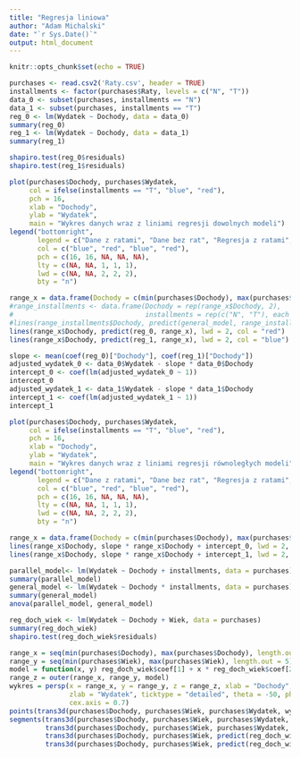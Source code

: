 ---
title: "Regresja liniowa"
author: "Adam Michalski"
date: "`r Sys.Date()`"
output: html_document
---

```{r setup, include=FALSE}
knitr::opts_chunk$set(echo = TRUE)
```

```{r ogolna regresja rat}
purchases <- read.csv2('Raty.csv', header = TRUE)
installments <- factor(purchases$Raty, levels = c("N", "T"))
data_0 <- subset(purchases, installments == "N")
data_1 <- subset(purchases, installments == "T")
reg_0 <- lm(Wydatek ~ Dochody, data = data_0)
summary(reg_0)
reg_1 <- lm(Wydatek ~ Dochody, data = data_1)
summary(reg_1)

shapiro.test(reg_0$residuals)
shapiro.test(reg_1$residuals)
```

```{r wykres}
plot(purchases$Dochody, purchases$Wydatek,
     col = ifelse(installments == "T", "blue", "red"),
     pch = 16,
     xlab = "Dochody",
     ylab = "Wydatek",
     main = "Wykres danych wraz z liniami regresji dowolnych modeli")
legend("bottomright", 
       legend = c("Dane z ratami", "Dane bez rat", "Regresja z ratami", "Regresja bez rat"),
       col = c("blue", "red", "blue", "red"),
       pch = c(16, 16, NA, NA, NA),
       lty = c(NA, NA, 1, 1, 1), 
       lwd = c(NA, NA, 2, 2, 2), 
       bty = "n")

range_x = data.frame(Dochody = c(min(purchases$Dochody), max(purchases$Dochody)))
#range_installments <- data.frame(Dochody = rep(range_x$Dochody, 2), 
#                                 installments = rep(c("N", "T"), each = nrow(range_x)))
#lines(range_installments$Dochody, predict(general_model, range_installments), lwd = 2, col = "green")
lines(range_x$Dochody, predict(reg_0, range_x), lwd = 2, col = "red")
lines(range_x$Dochody, predict(reg_1, range_x), lwd = 2, col = "blue")
```

```{r rownolegla regresja rat}
slope <- mean(coef(reg_0)["Dochody"], coef(reg_1)["Dochody"])
adjusted_wydatek_0 <- data_0$Wydatek - slope * data_0$Dochody
intercept_0 <- coef(lm(adjusted_wydatek_0 ~ 1))
intercept_0
adjusted_wydatek_1 <- data_1$Wydatek - slope * data_1$Dochody
intercept_1 <- coef(lm(adjusted_wydatek_1 ~ 1))
intercept_1
```

```{r wykres rownoleglych}
plot(purchases$Dochody, purchases$Wydatek,
     col = ifelse(installments == "T", "blue", "red"),
     pch = 16,
     xlab = "Dochody",
     ylab = "Wydatek",
     main = "Wykres danych wraz z liniami regresji równoległych modeli")
legend("bottomright", 
       legend = c("Dane z ratami", "Dane bez rat", "Regresja z ratami", "Regresja bez rat"),
       col = c("blue", "red", "blue", "red"),
       pch = c(16, 16, NA, NA, NA),
       lty = c(NA, NA, 1, 1, 1), 
       lwd = c(NA, NA, 2, 2, 2), 
       bty = "n")

range_x = data.frame(Dochody = c(min(purchases$Dochody), max(purchases$Dochody)))
lines(range_x$Dochody, slope * range_x$Dochody + intercept_0, lwd = 2, col = "red")
lines(range_x$Dochody, slope * range_x$Dochody + intercept_1, lwd = 2, col = "blue")
```


```{r proba porownania modeli testem anova}
parallel_model<- lm(Wydatek ~ Dochody + installments, data = purchases)
summary(parallel_model)
general_model <- lm(Wydatek ~ Dochody * installments, data = purchases)
summary(general_model)
anova(parallel_model, general_model)
```

```{r model liniowy}
reg_doch_wiek <- lm(Wydatek ~ Dochody + Wiek, data = purchases)
summary(reg_doch_wiek)
shapiro.test(reg_doch_wiek$residuals)
```


```{r wykres 3d}
range_x = seq(min(purchases$Dochody), max(purchases$Dochody), length.out = 5)
range_y = seq(min(purchases$Wiek), max(purchases$Wiek), length.out = 5)
model = function(x, y) reg_doch_wiek$coef[1] + x * reg_doch_wiek$coef[2] + y * reg_doch_wiek$coef[3]
range_z = outer(range_x, range_y, model)
wykres = persp(x = range_x, y = range_y, z = range_z, xlab = "Dochody", ylab = "Wiek", 
               zlab = "Wydatek", ticktype = "detailed", theta = -50, phi = 30,
               cex.axis = 0.7)
points(trans3d(purchases$Dochody, purchases$Wiek, purchases$Wydatek, wykres), col="red", lwd = 2, pch = 10)
segments(trans3d(purchases$Dochody, purchases$Wiek, purchases$Wydatek, wykres)$x, 
         trans3d(purchases$Dochody, purchases$Wiek, purchases$Wydatek, wykres)$y,
         trans3d(purchases$Dochody, purchases$Wiek, predict(reg_doch_wiek), wykres)$x,
         trans3d(purchases$Dochody, purchases$Wiek, predict(reg_doch_wiek), wykres)$y)
```